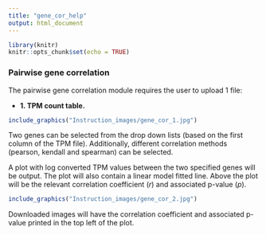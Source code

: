 ---
title: "gene_cor_help"
output: html_document
---

```{r include = FALSE}
library(knitr)
knitr::opts_chunk$set(echo = TRUE)
```

### Pairwise gene correlation

The pairwise gene correlation module requires the user to upload 1 file:

* **1. TPM count table.**

```{r out.width = "75%", fig.align='center', echo=FALSE}
include_graphics("Instruction_images/gene_cor_1.jpg")
```

Two genes can be selected from the drop down lists (based on the first column of the TPM file). Additionally, different correlation methods (pearson, kendall and spearman) can be selected. 

A plot with log converted TPM values between the two specified genes will be output. The plot will also contain a linear model fitted line. Above the plot will be the relevant correlation coefficient (*r*) and associated p-value (*p*). 

```{r out.width = "75%", fig.align='center', echo=FALSE}
include_graphics("Instruction_images/gene_cor_2.jpg")
```

Downloaded images will have the correlation coefficient and associated p-value printed in the top left of the plot. 
